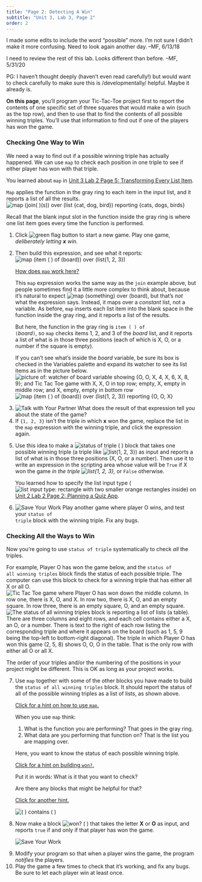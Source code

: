 ```yaml
---
title: "Page 2: Detecting A Win"
subtitle: "Unit 3, Lab 3, Page 2"
order: 2
---
```


::: todo
<p>I made some edits to include the word "possible" more. I'm not sure I
didn't make it more confusing. Need to look again another day. --MF,
6/13/18</p>

<p>I need to review the rest of this lab. Looks different than before.
--MF, 5/31/20</p>

<p>PG: I haven't thought deeply (haven't even read carefully!) but would
want to check carefully to make sure this is /developmentally/ helpful.
Maybe it already is.</p>
:::

::: learn
<p><strong>On this page</strong>, you'll program your Tic-Tac-Toe
project first to report the contents of one specific set of three
squares that would make a win (such as the top row), and then to use
that to find the contents of all possible winning triples. You'll use
that information to find out if one of the players has won the game.</p>
:::

<h3>Checking One Way to Win</h3>

<p>We need a way to find out if a possible winning triple has actually
happened. We can use <code>map</code> to check each position in one
triple to see if either player has won with that triple.</p>

::: endnote
<p>You learned about <code>map</code> in
<a href="/unit-3/lab-2/5-mapping-over-list.html" title="Unit 3 Lab 2 Page 5: Transforming Every List Item">Unit
3 Lab 2 Page 5: Transforming Every List Item</a>.</p>

<p><code>Map</code> applies the function in the gray ring to each item
in the input list, and it reports a list of all the results.<br />
<img src="/img/3-lists/map-example-2.png" title="map (join( )(s)) over (list {cat, dog, bird}) reporting {cats, dogs, birds}" alt="map (join( )(s)) over (list {cat, dog, bird}) reporting {cats, dogs, birds}" class="indent"/></p>

<p>Recall that the blank input slot in the function inside the gray ring
is where one list item goes every time the function is performed.</p>
:::

::: forYouToDo
<ol start="1">

<li>Click
<img src="/img/1-introduction/green-flag_button.png" title="green flag button" alt="green flag button"/>
to start a new game. Play one game, <em>deliberately letting
<strong>x</strong> win</em>.</li>

<li>

Then build this expression, and see what it reports:<br />
<img src="/img/3-lists/map-item-board.png" title="map (item ( ) of (board)) over (list{1, 2, 3})" alt="map (item ( ) of (board)) over (list{1, 2, 3})" class="indent"/><br />

::: endnote
<a href="#hint-map-item" data-toggle="collapse" title="How does map work here?">How
does <code>map</code> work here?</a>

::: {#hint-map-item .collapse}
<p>This <code>map</code> expression works the same way as the
<code>join</code> example above, but people sometimes find it a little
more complex to think about, because it's natural to expect
<img src="/img/3-lists/map-over-board.png" title="map (something) over (board)" alt="map (something) over (board)"/>,
but that's <em>not</em> what the expression says. Instead, it maps over
a <em>constant</em> list, not a variable. As before, <code>map</code>
inserts each list item into the blank space in the function inside the
gray ring, and it reports a list of the results.</p>

<p>But here, the function in the gray ring is <code>item ( ) of
(</code><var>board</var><code>)</code>, so <code>map</code> checks items
1, 2, and 3 of the <var>board</var> list, and it reports a list of what
is in those three positions (each of which is X, O, or a number if the
square is empty).</p>

<p>If you can't see what's inside the <var>board</var> variable, be sure
its box is checked in the Variables palette and expand its watcher to
see its list items as in the picture below.<br />
<img src="/img/3-lists/ttt-board-var.png" title="picture of: watcher of board variable showing {O, O, X, 4, X, 6, X, 8, 9}; and Tic Tac Toe game with X, X, O in top row; empty, X, empty in middle row; and X, empty, empty in bottom row" alt="picture of: watcher of board variable showing {O, O, X, 4, X, 6, X, 8, 9}; and Tic Tac Toe game with X, X, O in top row; empty, X, empty in middle row; and X, empty, empty in bottom row" class="indent noshadow"/>
<img src="/img/3-lists/map-item-board-reporting.png" title="map (item ( ) of (board)) over (list{1, 2, 3}) reporting {O, O, X}" alt="map (item ( ) of (board)) over (list{1, 2, 3}) reporting {O, O, X}" class="indent"/><br /></p>
:::
:::

</li>

<li><img src="/img/icons/talk-with-your-partner.png" title="Talk with Your Partner" alt="Talk with Your Partner" class="inline"/>
What does the result of that expression tell you about the state of the
game?</li>

<li>If <code>{1, 2, 3}</code> isn't the triple in which
<strong>x</strong> won the game, replace the list in the
<code>map</code> expression with the winning triple, and click the
expression again.</li>

<li>

Use this idea to make a
<img src="/img/3-lists/status-of-triple.png" title="status of triple ( )" alt="status of triple ( )"/>
block that takes one possible winning triple (a triple like
<img src="/img/3-lists/{1,2,3}.png" title="list{1, 2, 3}" alt="list{1, 2, 3}"/>)
as input and reports a list of what is in those three positions (X, O,
or a number). Then use it to write an expression in the scripting area
whose value will be <code>True</code> if X won the game <em>in the
triple
<img src="/img/3-lists/{1,2,3}.png" title="list{1, 2, 3}" alt="list{1, 2, 3}"/>,</em>
or <code>False</code> otherwise.

::: endnote
You learned how to specify the list input type
(<img src="/img/3-lists/list_input_slot.png" title="list input type: rectangle with two smaller orange rectangles inside" alt="list input type: rectangle with two smaller orange rectangles inside" class="inline"/>)
on
<a href="/unit-2/lab-2/2-quizzes.html" title="Unit 2 Lab 2 Page 2: Planning a Quiz App">Unit
2 Lab 2 Page 2: Planning a Quiz App</a>.
:::

</li>

<li><img src="/img/icons/save-mini.png" title="Save Your Work" alt="Save Your Work" class="imageRight"/>
Play another game where player O wins, and test your <code>status of
triple</code> block with the winning triple. Fix any bugs.</li>

</ol>
:::

<h3>Checking All the Ways to Win</h3>

<p>Now you're going to use <code>status of triple</code> systematically
to check <em>all</em> the triples.</p>

<p>For example, Player O has won the game below, and the <code>status of
all winning triples</code> block finds the status of each possible
triple. The computer can use this block to check for a winning triple
that has either all X or all O.<br />
<img src="/img/3-lists/status-of-all-board.png" title="Tic Tac Toe game where Player O has won down the middle column. In row one, there is X, O, and X. In row two, there is X, O, and an empty square. In row three, there is an empty square, O, and an empty square." alt="Tic Tac Toe game where Player O has won down the middle column. In row one, there is X, O, and X. In row two, there is X, O, and an empty square. In row three, there is an empty square, O, and an empty square." class="indent noshadow"/>
<img src="/img/3-lists/status-of-all-reporting.png" title="The status of all winning triples block is reporting a list of lists (a table). There are three columns and eight rows, and each cell contains either a X, an O, or a number. There is text to the right of each row listing the corresponding triple and where it appears on the board (such as 1, 5, 9 being the top-left to bottom-right diagonal). The triple in which Player O has won this game (2, 5, 8) shows O, O, O in the table. That is the only row with either all O or all X." alt="The status of all winning triples block is reporting a list of lists (a table). There are three columns and eight rows, and each cell contains either a X, an O, or a number. There is text to the right of each row listing the corresponding triple and where it appears on the board (such as 1, 5, 9 being the top-left to bottom-right diagonal). The triple in which Player O has won this game (2, 5, 8) shows O, O, O in the table. That is the only row with either all O or all X." class="indent noshadow"/></p>

::: endnote
The order of your triples and/or the numbering of the positions in your
project might be different. This is OK as long as your project works.
:::

::: forYouToDo
<ol start="7">

<li>Use <code>map</code> together with some of the other blocks you have
made to build the <code>status of all winning triples</code> block. It
should report the status of all of the possible winning triples as a
list of lists, as shown above.</li>

::: endnote
<a href="#hint-status-all" data-toggle="collapse" title="Click for a hint on how to use map.">Click
for a hint on how to use <code>map</code>.</a>

::: {#hint-status-all .collapse}
<p>

When you use <code>map</code> think:

<ol>

<li>What is the function you are performing? That goes in the gray
ring.</li>

<li>What data are you performing that function on? That is the list you
are mapping over.</li>

</ol>

Here, you want to know the status of each possible winning triple.

</p>
:::
:::

::: sidenoteBig
<a href="#hint-won" data-toggle="collapse" title="Click for a hint on building won?.">Click
for a hint on building <code>won?</code>.</a>

::: {#hint-won .collapse}
<p>Put it in words: What is it that you want to check?</p>

<p>Are there any blocks that might be helpful for that?</p>

<p>

<a href="#hint-won-contains" data-toggle="collapse" title="Click for another hint.">Click
for another hint.</a>

::: {#hint-won-contains .collapse}
<img src="/img/3-lists/contains.png" title="( ) contains ( )" alt="( ) contains ( )"/>
:::

</p>
:::
:::

<li>Now make a block
<img src="/img/3-lists/wonQ.png" title="won? ( )" alt="won? ( )"/>
that takes the letter <strong>X</strong> or <strong>O</strong> as input,
and reports <code>true</code> if and only if that player has won the
game.</li>

<img src="/img/icons/save-mini.png" title="Save Your Work" alt="Save Your Work" class="imageRight"/>

<li>Modify your program so that when a player wins the game, the program
<em>notifies</em> the players.</li>

<li>Play the game a few times to check that it's working, and fix any
bugs. Be sure to let each player win at least once.</li>

</ol>
:::
